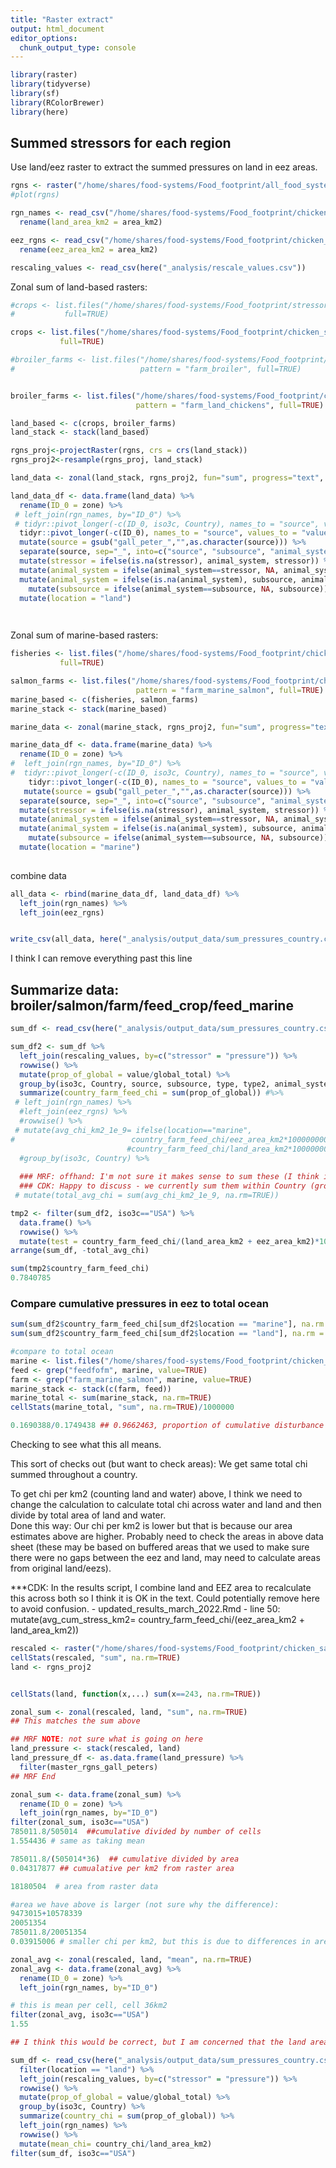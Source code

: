```yaml
---
title: "Raster extract"
output: html_document
editor_options: 
  chunk_output_type: console
---
```


```r

library(raster)
library(tidyverse)
library(sf)
library(RColorBrewer)
library(here)

```



## Summed stressors for each region

Use land/eez raster to extract the summed pressures on land in eez areas.

```r

rgns <- raster("/home/shares/food-systems/Food_footprint/all_food_systems/dataprep/spatial/land_eez_rgns.tif")
#plot(rgns)

rgn_names <- read_csv("/home/shares/food-systems/Food_footprint/chicken_salmon/_spatial/master_rgns.csv") %>%
  rename(land_area_km2 = area_km2)

eez_rgns <- read_csv("/home/shares/food-systems/Food_footprint/chicken_salmon/_spatial/eez_rgns.csv") %>%
  rename(eez_area_km2 = area_km2)

rescaling_values <- read_csv(here("_analysis/rescale_values.csv")) 
```



Zonal sum of land-based rasters:

```r

#crops <- list.files("/home/shares/food-systems/Food_footprint/stressor_summary/lat_long_per_cell/feed_farm_system_stressor", pattern="feed_crop",
#           full=TRUE)

crops <- list.files("/home/shares/food-systems/Food_footprint/chicken_salmon/_tif_equal_area_proj_per_cell", pattern="feedcrop",
           full=TRUE)

#broiler_farms <- list.files("/home/shares/food-systems/Food_footprint/stressor_summary/lat_long_per_cell/feed_farm_system_stressor",
#                            pattern = "farm_broiler", full=TRUE)


broiler_farms <- list.files("/home/shares/food-systems/Food_footprint/chicken_salmon/_tif_equal_area_proj_per_cell",
                            pattern = "farm_land_chickens", full=TRUE)

land_based <- c(crops, broiler_farms)
land_stack <- stack(land_based)

```

```r
rgns_proj<-projectRaster(rgns, crs = crs(land_stack))
rgns_proj2<-resample(rgns_proj, land_stack)

```

```r
land_data <- zonal(land_stack, rgns_proj2, fun="sum", progress="text", na.rm=TRUE)

land_data_df <- data.frame(land_data) %>%
  rename(ID_0 = zone) %>%
 # left_join(rgn_names, by="ID_0") %>%
 # tidyr::pivot_longer(-c(ID_0, iso3c, Country), names_to = "source", values_to = "value") %>%  
  tidyr::pivot_longer(-c(ID_0), names_to = "source", values_to = "value") %>%
  mutate(source = gsub("gall_peter_","",as.character(source))) %>% 
  separate(source, sep="_", into=c("source", "subsource", "animal_system", "type", "type2", "stressor")) %>%
  mutate(stressor = ifelse(is.na(stressor), animal_system, stressor)) %>%
  mutate(animal_system = ifelse(animal_system==stressor, NA, animal_system)) %>%
  mutate(animal_system = ifelse(is.na(animal_system), subsource, animal_system)) %>%
    mutate(subsource = ifelse(animal_system==subsource, NA, subsource)) %>%
  mutate(location = "land")

  
```


Zonal sum of marine-based rasters:

```r

fisheries <- list.files("/home/shares/food-systems/Food_footprint/chicken_salmon/_tif_equal_area_proj_per_cell", pattern="feedfofm",
           full=TRUE)

salmon_farms <- list.files("/home/shares/food-systems/Food_footprint/chicken_salmon/_tif_equal_area_proj_per_cell",
                            pattern = "farm_marine_salmon", full=TRUE)
marine_based <- c(fisheries, salmon_farms)
marine_stack <- stack(marine_based)

marine_data <- zonal(marine_stack, rgns_proj2, fun="sum", progress="text", na.rm=TRUE)

marine_data_df <- data.frame(marine_data) %>%
  rename(ID_0 = zone) %>%
#  left_join(rgn_names, by="ID_0") %>%
#  tidyr::pivot_longer(-c(ID_0, iso3c, Country), names_to = "source", values_to = "value") %>%
    tidyr::pivot_longer(-c(ID_0), names_to = "source", values_to = "value") %>%
   mutate(source = gsub("gall_peter_","",as.character(source))) %>% 
  separate(source, sep="_", into=c("source", "subsource", "animal_system", "type", "type2", "stressor")) %>%
  mutate(stressor = ifelse(is.na(stressor), animal_system, stressor)) %>%
  mutate(animal_system = ifelse(animal_system==stressor, NA, animal_system)) %>%
  mutate(animal_system = ifelse(is.na(animal_system), subsource, animal_system)) %>%
    mutate(subsource = ifelse(animal_system==subsource, NA, subsource)) %>%
  mutate(location = "marine")
  

```

combine data
```r

all_data <- rbind(marine_data_df, land_data_df) %>%
  left_join(rgn_names) %>%
  left_join(eez_rgns)


write_csv(all_data, here("_analysis/output_data/sum_pressures_country.csv"))
```


I think I can remove everything past this line

## Summarize data: broiler/salmon/farm/feed_crop/feed_marine

```r

sum_df <- read_csv(here("_analysis/output_data/sum_pressures_country.csv")) 

sum_df2 <- sum_df %>%
  left_join(rescaling_values, by=c("stressor" = "pressure")) %>%
  rowwise() %>%
  mutate(prop_of_global = value/global_total) %>%
  group_by(iso3c, Country, source, subsource, type, type2, animal_system, location) %>%
  summarize(country_farm_feed_chi = sum(prop_of_global)) #%>%
 # left_join(rgn_names) %>%
  #left_join(eez_rgns) %>%
  #rowwise() %>%
 # mutate(avg_chi_km2_1e_9= ifelse(location=="marine", 
#                          country_farm_feed_chi/eez_area_km2*1000000000,
                          #country_farm_feed_chi/land_area_km2*1000000000)) #%>%
  #group_by(iso3c, Country) %>%
  
  ### MRF: offhand: I'm not sure it makes sense to sum these (I think it would make sense to sum within a location), although not sure how used:
  ### CDK: Happy to discuss - we currently sum them within Country (group_by argument above) if that makes more sense with what you mean by "within a location"? I looked through the updated_results script and I don't think this variable is used in the results anyways.
 # mutate(total_avg_chi = sum(avg_chi_km2_1e_9, na.rm=TRUE))

tmp2 <- filter(sum_df2, iso3c=="USA") %>%
  data.frame() %>%
  rowwise() %>%
  mutate(test = country_farm_feed_chi/(land_area_km2 + eez_area_km2)*1000000)
arrange(sum_df, -total_avg_chi)

sum(tmp2$country_farm_feed_chi)
0.7840785


```


### Compare cumulative pressures in eez to total ocean

```r
sum(sum_df2$country_farm_feed_chi[sum_df2$location == "marine"], na.rm = T) 
sum(sum_df2$country_farm_feed_chi[sum_df2$location == "land"], na.rm = T) 

#compare to total ocean
marine <- list.files("/home/shares/food-systems/Food_footprint/chicken_salmon/_tif_equal_area_proj_per_cell_rescaled", full=TRUE)
feed <- grep("feedfofm", marine, value=TRUE)
farm <- grep("farm_marine_salmon", marine, value=TRUE)
marine_stack <- stack(c(farm, feed))
marine_total <- sum(marine_stack, na.rm=TRUE)
cellStats(marine_total, "sum", na.rm=TRUE)/1000000

0.1690388/0.1749438 ## 0.9662463, proportion of cumulative disturbance accounted for within EEZ areas  vs. open ocean
```

Checking to see what this all means.

This sort of checks out (but want to check areas): We get same total chi summed throughout a country.

To get chi per km2 (counting land and water) above, I think we need to change the calculation to calculate total chi across water and land and then divide by total area of land and water.  
Done this way: Our chi per km2 is lower but that is because our area estimates above are higher.  Probably need to check the areas in above data sheet (these may be based on buffered areas that we used to make sure there were no gaps between the eez and land, may need to calculate areas from original land/eezs).

***CDK: In the results script, I combine land and EEZ area to recalculate this across both so I think it is OK in the text. Could potentially remove here to avoid confusion.
- updated_results_march_2022.Rmd
- line 50: mutate(avg_cum_stress_km2= country_farm_feed_chi/(eez_area_km2 + land_area_km2))

```r

rescaled <- raster("/home/shares/food-systems/Food_footprint/chicken_salmon/rescaled_cumulative_pressure/cumulative_stress.tif")
cellStats(rescaled, "sum", na.rm=TRUE)
land <- rgns_proj2


cellStats(land, function(x,...) sum(x==243, na.rm=TRUE))

zonal_sum <- zonal(rescaled, land, "sum", na.rm=TRUE)
## This matches the sum above

## MRF NOTE: not sure what is going on here
land_pressure <- stack(rescaled, land)
land_pressure_df <- as.data.frame(land_pressure) %>%
  filter(master_rgns_gall_peters)
## MRF End

zonal_sum <- data.frame(zonal_sum) %>%
  rename(ID_0 = zone) %>%
  left_join(rgn_names, by="ID_0")
filter(zonal_sum, iso3c=="USA")
785011.8/505014  ##cumulative divided by number of cells
1.554436 # same as taking mean

785011.8/(505014*36)  ## cumulative divided by area
0.04317877 ## cumualative per km2 from raster area

18180504  # area from raster data

#area we have above is larger (not sure why the difference):
9473015+10578339
20051354
785011.8/20051354  
0.03915006 # smaller chi per km2, but this is due to differences in area estimates

zonal_avg <- zonal(rescaled, land, "mean", na.rm=TRUE)
zonal_avg <- data.frame(zonal_avg) %>%
  rename(ID_0 = zone) %>%
  left_join(rgn_names, by="ID_0")

# this is mean per cell, cell 36km2
filter(zonal_avg, iso3c=="USA")
1.55

## I think this would be correct, but I am concerned that the land area may be wrong (9.15 million km2 according to world bank)

sum_df <- read_csv(here("_analysis/output_data/sum_pressures_country.csv")) %>%
  filter(location == "land") %>%
  left_join(rescaling_values, by=c("stressor" = "pressure")) %>%
  rowwise() %>%
  mutate(prop_of_global = value/global_total) %>%
  group_by(iso3c, Country) %>%
  summarize(country_chi = sum(prop_of_global)) %>%
  left_join(rgn_names) %>%
  rowwise() %>%
  mutate(mean_chi= country_chi/land_area_km2)
filter(sum_df, iso3c=="USA")

```